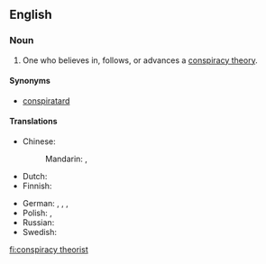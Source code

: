 ==English==

===Noun===
{{en-noun|head=[[conspiracy]] [[theorist]]}}

# One who believes in, follows, or advances a [[conspiracy theory]].

====Synonyms====
* [[conspiratard]] {{qualifier|slang|derogatory}}

====Translations====
{{trans-top|one who believes in a conspiracy theory}}
* Chinese:
*: Mandarin: {{t|cmn|陰謀論者|sc=Hani}}, {{t|cmn|阴谋论者|tr=yīnmóulùnzhě|sc=Hani}}
* Dutch: {{t|nl|complottheoreticus|m}}
* Finnish: {{t|fi|salaliittoteoreetikko}}
{{trans-mid}}
* German: {{t+|de|Verschwörungstheoretiker|m}}, {{t+|de|Verschwörungstheoretikerin|f}}, {{t|de|Konspirationstheoretiker|m}}, {{t|de|Konspirationstheoretikerin|f}}
* Polish: {{t|pl|teoretyk spiskowy|m}}, {{t|pl|teoretyczka spiskowa|f}}
* Russian: {{t|ru|теоре́тик за́говора|m|sc=Cyrl}}
* Swedish: {{t|sv|konspirationsteoretiker|c}}
{{trans-bottom}}

[[fi:conspiracy theorist]]